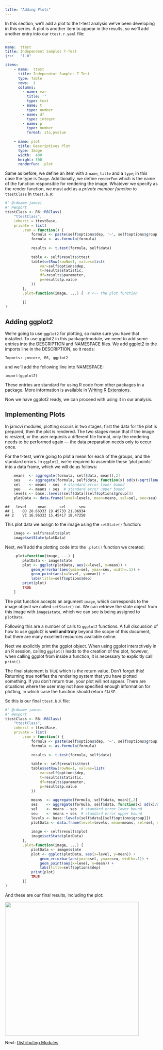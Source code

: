 ```yaml
---
title: "Adding Plots"
---
```


In this section, we'll add a plot to the t-test analysis we've been developing in this series. A plot is another item to appear in the results, so we'll add another entry into our `ttest.r.yaml` file:

```yaml
---
name:  ttest
title: Independent Samples T-Test
jrs:   "1.0"

items:
    - name:  ttest
      title: Independent Samples T-Test
      type: Table
      rows:  1
      columns:
        - name: var
          title: ''
          type: text
        - name: t
          type: number
        - name: df
          type: integer
        - name: p
          type: number
          format: zto,pvalue
    
    - name: plot
      title: Descriptives Plot
      type: Image
      width:  400
      height: 300
      renderFun: .plot
```

Same as before, we define an item with a `name`, `title` and a `type`; in this case the type is `Image`. Additionally, we define `renderFun` which is the name of the function responsible for rendering the image. Whatever we specify as the render function, we must add as a *private member function* to `ttestClass` in `ttest.b.R`:

```r
#' @rdname jamovi
#' @export
ttestClass <- R6::R6Class(
    "ttestClass",
    inherit = ttestBase,
    private = list(
        .run = function() {
            formula <- paste(self$options$dep, '~', self$options$group)
            formula <- as.formula(formula)
            
            results <- t.test(formula, self$data)
            
            table <- self$results$ttest
            table$setRow(rowNo=1, values=list(
                var=self$options$dep,
                t=results$statistic,
                df=results$parameter,
                p=results$p.value
            ))
        },
        .plot=function(image, ...) {  # <-- the plot function
        
        })
)
```

## Adding ggplot2

We're going to use `ggplot2` for plotting, so make sure you have that installed. To use ggplot2 in this package/module, we need to add some entries into the DESCRIPTION and NAMESPACE files. We add ggplot2 to the imports line in the DESCRIPTION, so it reads:

```
Imports: jmvcore, R6, ggplot2
```

and we'll add the following line into NAMESPACE:

```
import(ggplot2)
```

These entries are standard for using R code from other packages in a package. More information is available in [Writing R Extensions](https://cran.r-project.org/doc/manuals/r-release/R-exts.html).

Now we have ggplot2 ready, we can proceed with using it in our analysis.

## Implementing Plots

In jamovi modules, plotting occurs in two stages; first the data for the plot is prepared, then the plot is rendered. The two stages mean that if the image is resized, or the user requests a different file format, only the rendering needs to be performed again --- the data preparation needs only to occur once.

For the t-test, we're going to plot a mean for each of the groups, and the standard errors. In `ggplot2`, we're required to assemble these 'plot points' into a data frame, which we will do as follows:

```r
    means  <- aggregate(formula, self$data, mean)[,2]
    ses    <- aggregate(formula, self$data, function(x) sd(x)/sqrt(length(x)))[,2]
    sel    <- means - ses  # standard error lower bound
    seu    <- means + ses  # standard error upper bound
    levels <- base::levels(self$data[[self$options$group]])
    plotData <- data.frame(level=levels, mean=means, sel=sel, seu=seu)
```
```
##   level     mean      sel      seu
## 1    OJ 20.66333 19.45733 21.86934
## 2    VC 16.96333 15.45417 18.47250
```

This plot data we assign to the image using the `setState()` function:

```r
    image <- self$results$plot
    image$setState(plotData)
```

Next, we'll add the plotting code into the `.plot()` function we created:

```r
    .plot=function(image, ...) {
        plotData <- image$state
        plot <- ggplot(plotData, aes(x=level, y=mean)) +
            geom_errorbar(aes(ymin=sel, ymax=seu, width=.1)) +
            geom_point(aes(x=level, y=mean)) +
            labs(title=self$options$dep)
        print(plot)
        TRUE
    }
```

The plot function accepts an argument `image`, which corresponds to the image object we called `setState()` on. We can retrieve the state object from this image with `image$state`, which we can see is being assigned to `plotData`.

Following this are a number of calls to `ggplot2` functions. A full discussion of how to use ggplot2 is **well and truly** beyond the scope of this document, but there are many excellent resources available online.

Next we explicitly print the ggplot object. When using ggplot interactively in an R session, calling `ggplot()` leads to the creation of the plot, however, when calling ggplot from inside a function, it is necessary to explicitly call `print()`.

The final statement is `TRUE` which is the return value. Don't forget this! Returning true notifies the rendering system that you have plotted something. If you don't return true, your plot will not appear. There are situations where the user may not have specified enough information for plotting, in which case the function should return `FALSE`.

So this is our final `ttest.b.R` file:

```r
#' @rdname jamovi
#' @export
ttestClass <- R6::R6Class(
    "ttestClass",
    inherit = ttestBase,
    private = list(
        .run = function() {
            formula <- paste(self$options$dep, '~', self$options$group)
            formula <- as.formula(formula)
            
            results <- t.test(formula, self$data)
            
            table <- self$results$ttest
            table$setRow(rowNo=1, values=list(
                var=self$options$dep,
                t=results$statistic,
                df=results$parameter,
                p=results$p.value
            ))
            
            means  <- aggregate(formula, self$data, mean)[,2]
            ses    <- aggregate(formula, self$data, function(x) sd(x)/sqrt(length(x)))[,2]
            sel    <- means - ses  # standard error lower bound
            seu    <- means + ses  # standard error upper bound
            levels <- base::levels(self$data[[self$options$group]])
            plotData <- data.frame(level=levels, mean=means, sel=sel, seu=seu)
            
            image <- self$results$plot
            image$setState(plotData)
        },
        .plot=function(image, ...) {
            plotData <- image$state
            plot <- ggplot(plotData, aes(x=level, y=mean)) +
                geom_errorbar(aes(ymin=sel, ymax=seu, width=.1)) +
                geom_point(aes(x=level, y=mean)) +
                labs(title=self$options$dep)
            print(plot)
            TRUE
        })
)
```

And these are our final results, including the plot:

![](tuts0106-adding-plots-final.png){width=441px}

Next: [Distributing Modules](tuts0107-distributing-modules.html)
